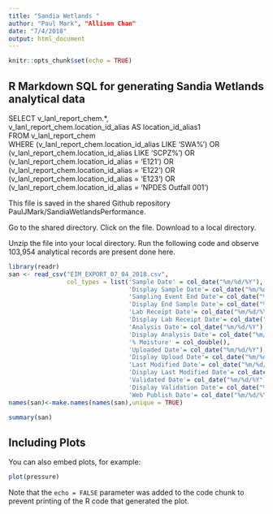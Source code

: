 ```yaml
---
title: "Sandia Wetlands "
author: "Paul Mark", "Allison Chan"
date: "7/4/2018"
output: html_document
---
```


```r
knitr::opts_chunk$set(echo = TRUE)
```

## R Markdown SQL for generating Sandia Wetlands analytical data

SELECT v_lanl_report_chem.*,  <br/>
  v_lanl_report_chem.location_id_alias AS location_id_alias1 <br/>
FROM v_lanl_report_chem <br/>
WHERE (v_lanl_report_chem.location_id_alias LIKE 'SWA%') OR <br/>
  (v_lanl_report_chem.location_id_alias LIKE 'SCPZ%') OR <br/>
  (v_lanl_report_chem.location_id_alias = 'E121') OR <br/>
  (v_lanl_report_chem.location_id_alias = 'E122') OR <br/>
  (v_lanl_report_chem.location_id_alias = 'E123') OR <br/>
  (v_lanl_report_chem.location_id_alias = 'NPDES Outfall 001') <br/>
  
This file is saved in the shared Github repository PaulJMark/SandiaWetlandsPerformance.
  
Go to the shared directory. Click on the file. Download to a local directory.
  
Unzip the file into your local directory.  Run the following code and observe 103,954 analytical records are present
done here.


```r
library(readr)
san <- read_csv("EIM_EXPORT_07_04_2018.csv", 
                col_types = list('Sample Date' = col_date("%m/%d/%Y"),
                                 'Display Sample Date'= col_date("%m/%d/%Y"),
                                 'Sampling Event End Date'= col_date("%m/%d/%Y"),
                                 'Display End Sample Date'= col_date("%m/%d/%Y"),
                                 'Lab Receipt Date'= col_date("%m/%d/%Y"),
                                 'Display Lab Receipt Date'= col_date("%m/%d/%Y"),
                                 'Analysis Date'= col_date("%m/%d/%Y"),
                                 'Display Analysis Date'= col_date("%m/%d/%Y"),
                                 '% Moisture' = col_double(),
                                 'Uploaded Date'= col_date("%m/%d/%Y"),
                                 'Display Upload Date'= col_date("%m/%d/%Y"),
                                 'Last Modified Date'= col_date("%m/%d/%Y"),
                                 'Display Last Modified Date'= col_date("%m/%d/%Y"),
                                 'Validated Date'= col_date("%m/%d/%Y"),
                                 'Display Validation Date'= col_date("%m/%d/%Y"),
                                 'Web Publish Date'= col_date("%m/%d/%Y")))
names(san)<-make.names(names(san),unique = TRUE)

summary(san)

```


## Including Plots

You can also embed plots, for example:

```r
plot(pressure)
```

Note that the `echo = FALSE` parameter was added to the code chunk to prevent printing of the R code that generated the plot.

